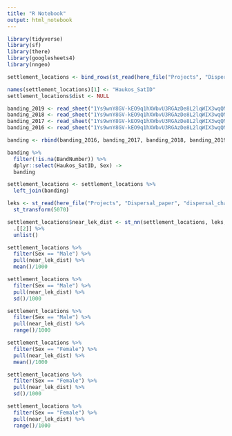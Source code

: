 ```yaml
---
title: "R Notebook"
output: html_notebook
---
```


```r
library(tidyverse)
library(sf)
library(there)
library(googlesheets4)
library(nngeo)
```

```r
settlement_locations <- bind_rows(st_read(here_file("Projects", "Dispersal_paper", "settlement_designations", "settlement_locations_2018.shp")),st_read(here_file("Projects", "Dispersal_paper", "settlement_designations", "settlement_locations_2019.shp"))) %>% st_transform(st_crs(5070))

names(settlement_locations)[1] <- "Haukos_SatID"
settlement_locations$dist <- NULL
```

```r
banding_2019 <- read_sheet("1Ys9wnY8GV-kEO9q1hXWbvU3RGAzDe8L2lqWIX3wqQMw", "2019")
banding_2018 <- read_sheet("1Ys9wnY8GV-kEO9q1hXWbvU3RGAzDe8L2lqWIX3wqQMw", "2018")
banding_2017 <- read_sheet("1Ys9wnY8GV-kEO9q1hXWbvU3RGAzDe8L2lqWIX3wqQMw", "2017")
banding_2016 <- read_sheet("1Ys9wnY8GV-kEO9q1hXWbvU3RGAzDe8L2lqWIX3wqQMw", "2016")

banding <- rbind(banding_2016, banding_2017, banding_2018, banding_2019)

banding %>%
  filter(!is.na(BandNumber)) %>% 
  dplyr::select(Haukos_SatID, Sex) ->
  banding

settlement_locations <- settlement_locations %>% 
  left_join(banding)
```

```r
leks <- st_read(here_file("Projects", "Dispersal_paper", "dispersal_characteristics_figure", "lek_sites.shp")) %>%
  st_transform(5070)
```

```r
settlement_locations$near_lek_dist <- st_nn(settlement_locations, leks, returnDist = TRUE) %>% 
  .[[2]] %>% 
  unlist()
```

```r

settlement_locations %>% 
  filter(Sex == "Male") %>% 
  pull(near_lek_dist) %>% 
  mean()/1000

settlement_locations %>% 
  filter(Sex == "Male") %>% 
  pull(near_lek_dist) %>% 
  sd()/1000

settlement_locations %>% 
  filter(Sex == "Male") %>% 
  pull(near_lek_dist) %>% 
  range()/1000

settlement_locations %>% 
  filter(Sex == "Female") %>% 
  pull(near_lek_dist) %>% 
  mean()/1000

settlement_locations %>% 
  filter(Sex == "Female") %>% 
  pull(near_lek_dist) %>% 
  sd()/1000

settlement_locations %>% 
  filter(Sex == "Female") %>% 
  pull(near_lek_dist) %>% 
  range()/1000
```

